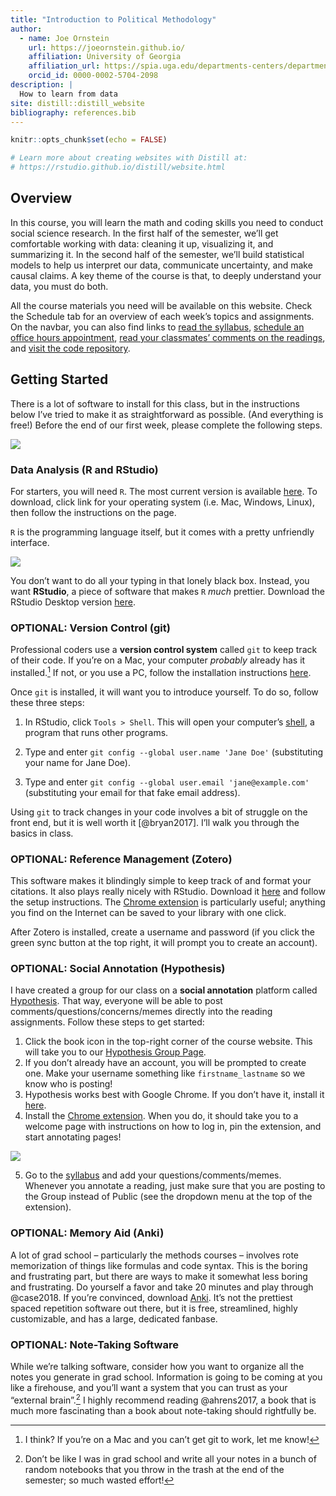 ```yaml
---
title: "Introduction to Political Methodology"
author:
  - name: Joe Ornstein 
    url: https://joeornstein.github.io/
    affiliation: University of Georgia
    affiliation_url: https://spia.uga.edu/departments-centers/department-of-political-science/
    orcid_id: 0000-0002-5704-2098
description: |
  How to learn from data
site: distill::distill_website
bibliography: references.bib
---
```


```r
knitr::opts_chunk$set(echo = FALSE)

# Learn more about creating websites with Distill at:
# https://rstudio.github.io/distill/website.html

```

## Overview

In this course, you will learn the math and coding skills you need to conduct social science research. In the first half of the semester, we'll get comfortable working with data: cleaning it up, visualizing it, and summarizing it. In the second half of the semester, we'll build statistical models to help us interpret our data, communicate uncertainty, and make causal claims. A key theme of the course is that, to deeply understand your data, you must do both.

All the course materials you need will be available on this website. Check the Schedule tab for an overview of each week's topics and assignments. On the navbar, you can also find links to [read the syllabus](syllabus/POLS-7012-syllabus.pdf), [schedule an office hours appointment](https://calendly.com/jornstein/15min), [read your classmates' comments on the readings](https://hypothes.is/groups/g7pXazQj/pols-7012-fall-2021), and [visit the code repository](https://github.com/joeornstein/intro-political-methodology).

## Getting Started

There is a lot of software to install for this class, but in the instructions below I've tried to make it as straightforward as possible. (And everything is free!) Before the end of our first week, please complete the following steps.

![](img/wizard.jpg)

### Data Analysis (R and RStudio)

For starters, you will need `R`. The most current version is available [here](https://cloud.r-project.org/). To download, click link for your operating system (i.e. Mac, Windows, Linux), then follow the instructions on the page.

`R` is the programming language itself, but it comes with a pretty unfriendly interface.

![](img/rterm.png)

You don't want to do all your typing in that lonely black box. Instead, you want **RStudio**, a piece of software that makes `R` *much* prettier. Download the RStudio Desktop version [here](https://www.rstudio.com/products/rstudio/download/#download).

### OPTIONAL: Version Control (git)

Professional coders use a **version control system** called `git` to keep track of their code. If you're on a Mac, your computer *probably* already has it installed.[^1] If not, or you use a PC, follow the installation instructions [here](https://git-scm.com/downloads).

[^1]: I think? If you're on a Mac and you can't get git to work, let me know!

Once `git` is installed, it will want you to introduce yourself. To do so, follow these three steps:

1. In RStudio, click `Tools > Shell`. This will open your computer's [shell](https://happygitwithr.com/shell.html), a program that runs other programs.

2. Type and enter `git config --global user.name 'Jane Doe'` (substituting your name for Jane Doe).

3. Type and enter `git config --global user.email 'jane@example.com'` (substituting your email for that fake email address).

Using `git` to track changes in your code involves a bit of struggle on the front end, but it is well worth it [@bryan2017]. I'll walk you through the basics in class.

### OPTIONAL: Reference Management (Zotero)

This software makes it blindingly simple to keep track of and format your citations. It also plays really nicely with RStudio. Download it [here](https://www.zotero.org/) and follow the setup instructions. The [Chrome extension](https://chrome.google.com/webstore/detail/zotero-connector/ekhagklcjbdpajgpjgmbionohlpdbjgc?hl=en) is particularly useful; anything you find on the Internet can be saved to your library with one click.

After Zotero is installed, create a username and password (if you click the green sync button at the top right, it will prompt you to create an account).

### OPTIONAL: Social Annotation (Hypothesis)

I have created a group for our class on a **social annotation** platform called [Hypothesis](https://web.hypothes.is/). That way, everyone will be able to post comments/questions/concerns/memes directly into the reading assignments. Follow these steps to get started:

1.  Click the book icon in the top-right corner of the course website. This will take you to our [Hypothesis Group Page](https://hypothes.is/groups/g7pXazQj/pols-7012-fall-2021).
2.  If you don't already have an account, you will be prompted to create one. Make your username something like `firstname_lastname` so we know who is posting!
3.  Hypothesis works best with Google Chrome. If you don't have it, install it [here](https://www.google.com/chrome/).
4.  Install the [Chrome extension](https://chrome.google.com/webstore/detail/hypothesis-web-pdf-annota/bjfhmglciegochdpefhhlphglcehbmek?hl=en). When you do, it should take you to a welcome page with instructions on how to log in, pin the extension, and start annotating pages!

![](img/hypothesis-tutorial/extension-setup.png)

5.  Go to the [syllabus](syllabus/POLS-3230-syllabus.pdf) and add your questions/comments/memes. Whenever you annotate a reading, just make sure that you are posting to the Group instead of Public (see the dropdown menu at the top of the extension).

### OPTIONAL: Memory Aid (Anki)

A lot of grad school -- particularly the methods courses -- involves rote memorization of things like formulas and code syntax. This is the boring and frustrating part, but there are ways to make it somewhat less boring and frustrating. Do yourself a favor and take 20 minutes and play through @case2018. If you're convinced, download [Anki](https://apps.ankiweb.net/). It's not the prettiest spaced repetition software out there, but it is free, streamlined, highly customizable, and has a large, dedicated fanbase.

### OPTIONAL: Note-Taking Software

While we're talking software, consider how you want to organize all the notes you generate in grad school. Information is going to be coming at you like a firehouse, and you'll want a system that you can trust as your "external brain".[^2] I highly recommend reading @ahrens2017, a book that is much more fascinating than a book about note-taking should rightfully be.

[^2]: Don't be like I was in grad school and write all your notes in a bunch of random notebooks that you throw in the trash at the end of the semester; so much wasted effort!
